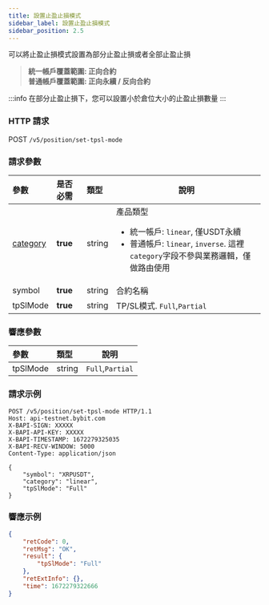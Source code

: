 ```yaml
---
title: 設置止盈止損模式
sidebar_label: 設置止盈止損模式
sidebar_position: 2.5
---
```


可以將止盈止損模式設置為部分止盈止損或者全部止盈止損
> **統一帳戶覆蓋範圍: 正向合約**<br/>
> **普通帳戶覆蓋範圍: 正向永續 / 反向合約**

:::info
在部分止盈止損下，您可以設置小於倉位大小的止盈止損數量
:::

### HTTP 請求
POST `/v5/position/set-tpsl-mode`

### 請求參數
| 參數 | 是否必需 | 類型 | 說明|
|:----- |:-------|:-----|------ |
|[category](../enum#category) |**true** |string |產品類型 <ul><li>統一帳戶: `linear`, 僅USDT永續</li><li>普通帳戶: `linear`, `inverse`. 這裡`category`字段不參與業務邏輯，僅做路由使用</li></ul>|
|symbol |**true** |string |合約名稱|
|tpSlMode |**true** |string |TP/SL模式. `Full`,`Partial` |

### 響應參數
| 參數 | 類型 | 說明|
|:----- |:-----|----- |
|tpSlMode |string  |`Full`,`Partial` |

### 請求示例

```http
POST /v5/position/set-tpsl-mode HTTP/1.1
Host: api-testnet.bybit.com
X-BAPI-SIGN: XXXXX
X-BAPI-API-KEY: XXXXX
X-BAPI-TIMESTAMP: 1672279325035
X-BAPI-RECV-WINDOW: 5000
Content-Type: application/json

{
    "symbol": "XRPUSDT",
    "category": "linear",
    "tpSlMode": "Full"
}
```

### 響應示例

```json
{
    "retCode": 0,
    "retMsg": "OK",
    "result": {
        "tpSlMode": "Full"
    },
    "retExtInfo": {},
    "time": 1672279322666
}
```
